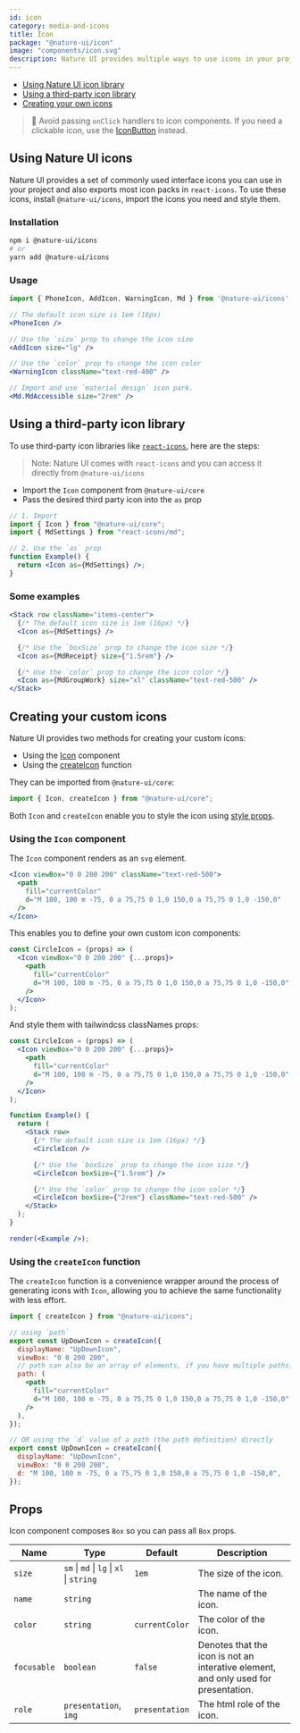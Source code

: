 ```yaml
---
id: icon
category: media-and-icons
title: Icon
package: "@nature-ui/icon"
image: "components/icon.svg"
description: Nature UI provides multiple ways to use icons in your project
---
```


- [Using Nature UI icon library](#using-nature-ui-icons)
- [Using a third-party icon library](#using-a-third-party-icon-library)
- [Creating your own icons](#creating-your-custom-icons)

> 🚨 Avoid passing `onClick` handlers to icon components. If you need a
> clickable icon, use the [IconButton](/docs/form/icon-button) instead.

## Using Nature UI icons

Nature UI provides a set of commonly used interface icons you can use in your
project and also exports most icon packs in `react-icons`. To use these icons,
install `@nature-ui/icons`, import the icons you need and style them.

### Installation

```bash
npm i @nature-ui/icons
# or
yarn add @nature-ui/icons
```

### Usage

```jsx live=false
import { PhoneIcon, AddIcon, WarningIcon, Md } from '@nature-ui/icons'

// The default icon size is 1em (16px)
<PhoneIcon />

// Use the `size` prop to change the icon size
<AddIcon size="lg" />

// Use the `color` prop to change the icon color
<WarningIcon className="text-red-400" />

// Import and use `material design` icon park.
<Md.MdAccessible size="2rem" />
```

## Using a third-party icon library

To use third-party icon libraries like
[`react-icons`](https://react-icons.github.io/react-icons/), here are the steps:

> Note: Nature UI comes with `react-icons` and you can access it directly from
> `@nature-ui/icons`

- Import the `Icon` component from `@nature-ui/core`
- Pass the desired third party icon into the `as` prop

```jsx live=false
// 1. Import
import { Icon } from "@nature-ui/core";
import { MdSettings } from "react-icons/md";

// 2. Use the `as` prop
function Example() {
  return <Icon as={MdSettings} />;
}
```

### Some examples

```jsx
<Stack row className="items-center">
  {/* The default icon size is 1em (16px) */}
  <Icon as={MdSettings} />

  {/* Use the `boxSize` prop to change the icon size */}
  <Icon as={MdReceipt} size={"1.5rem"} />

  {/* Use the `color` prop to change the icon color */}
  <Icon as={MdGroupWork} size="xl" className="text-red-500" />
</Stack>
```

## Creating your custom icons

Nature UI provides two methods for creating your custom icons:

- Using the [Icon](#using-the-icon-component) component
- Using the [createIcon](#using-the-createicon-function) function

They can be imported from `@nature-ui/core`:

```jsx live=false
import { Icon, createIcon } from "@nature-ui/core";
```

Both `Icon` and `createIcon` enable you to style the icon using
[style props](/docs/features/style-props).

### Using the `Icon` component

The `Icon` component renders as an `svg` element.

```jsx
<Icon viewBox="0 0 200 200" className="text-red-500">
  <path
    fill="currentColor"
    d="M 100, 100 m -75, 0 a 75,75 0 1,0 150,0 a 75,75 0 1,0 -150,0"
  />
</Icon>
```

This enables you to define your own custom icon components:

```jsx live=false
const CircleIcon = (props) => (
  <Icon viewBox="0 0 200 200" {...props}>
    <path
      fill="currentColor"
      d="M 100, 100 m -75, 0 a 75,75 0 1,0 150,0 a 75,75 0 1,0 -150,0"
    />
  </Icon>
);
```

And style them with tailwindcss classNames props:

```jsx manual=true
const CircleIcon = (props) => (
  <Icon viewBox="0 0 200 200" {...props}>
    <path
      fill="currentColor"
      d="M 100, 100 m -75, 0 a 75,75 0 1,0 150,0 a 75,75 0 1,0 -150,0"
    />
  </Icon>
);

function Example() {
  return (
    <Stack row>
      {/* The default icon size is 1em (16px) */}
      <CircleIcon />

      {/* Use the `boxSize` prop to change the icon size */}
      <CircleIcon boxSize={"1.5rem"} />

      {/* Use the `color` prop to change the icon color */}
      <CircleIcon boxSize={"2rem"} className="text-red-500" />
    </Stack>
  );
}

render(<Example />);
```

### Using the `createIcon` function

The `createIcon` function is a convenience wrapper around the process of
generating icons with `Icon`, allowing you to achieve the same functionality
with less effort.

```jsx live=false
import { createIcon } from "@nature-ui/icons";

// using `path`
export const UpDownIcon = createIcon({
  displayName: "UpDownIcon",
  viewBox: "0 0 200 200",
  // path can also be an array of elements, if you have multiple paths, lines, shapes, etc.
  path: (
    <path
      fill="currentColor"
      d="M 100, 100 m -75, 0 a 75,75 0 1,0 150,0 a 75,75 0 1,0 -150,0"
    />
  ),
});

// OR using the `d` value of a path (the path definition) directly
export const UpDownIcon = createIcon({
  displayName: "UpDownIcon",
  viewBox: "0 0 200 200",
  d: "M 100, 100 m -75, 0 a 75,75 0 1,0 150,0 a 75,75 0 1,0 -150,0",
});
```

## Props

Icon component composes `Box` so you can pass all `Box` props.

| Name        | Type                                     | Default        | Description                                                                         |
| ----------- | ---------------------------------------- | -------------- | ----------------------------------------------------------------------------------- |
| `size`      | `sm` \| `md` \| `lg` \| `xl` \| `string` | `1em`          | The size of the icon.                                                               |
| `name`      | `string`                                 |                | The name of the icon.                                                               |
| `color`     | `string`                                 | `currentColor` | The color of the icon.                                                              |
| `focusable` | `boolean`                                | `false`        | Denotes that the icon is not an interative element, and only used for presentation. |
| `role`      | `presentation`, `img`                    | `presentation` | The html role of the icon.                                                          |
